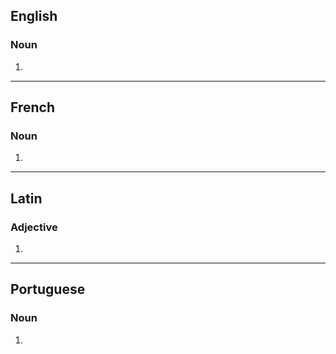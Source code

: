 ==English==

===Noun===
{{head|en|noun plural form}}

# {{plural of|quota|lang=en}}

----

==French==

===Noun===
{{head|fr|noun plural form|g=?}}

# {{plural of|quota|lang=fr}}

----

==Latin==

===Adjective===
{{la-adj-form|quotās}}

# {{inflection of|quotus||acc|f|p|lang=la}}

----

==Portuguese==

===Noun===
{{head|pt|noun form}}

# {{plural of|quota|lang=pt}}